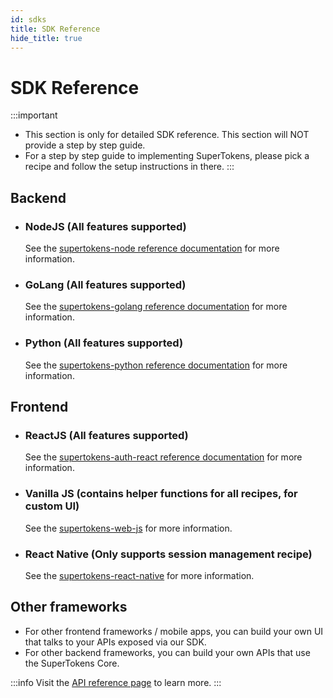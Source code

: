 ```yaml
---
id: sdks
title: SDK Reference
hide_title: true
---
```


<!-- COPY DOCS -->
<!-- ./community/sdks.mdx -->


# SDK Reference

:::important
- This section is only for detailed SDK reference. This section will NOT provide a step by step guide.
- For a step by step guide to implementing SuperTokens, please <GuidesLink>pick a recipe</GuidesLink> and follow the setup instructions in there.
:::

## Backend

- ### NodeJS (All features supported)

    See the [supertokens-node reference documentation](https://supertokens.com/docs/nodejs) for more information.

- ### GoLang (All features supported)

    See the [supertokens-golang reference documentation](https://supertokens.com/docs/golang) for more information.

- ### Python (All features supported)

    See the [supertokens-python reference documentation](https://supertokens.com/docs/python) for more information.

## Frontend

- ### ReactJS (All features supported)

    See the [supertokens-auth-react reference documentation](https://supertokens.com/docs/auth-react) for more information.

- ### Vanilla JS (contains helper functions for all recipes, for custom UI)

    See the [supertokens-web-js](https://supertokens.com/docs/web-js) for more information.

- ### React Native (Only supports session management recipe)

    See the [supertokens-react-native](https://supertokens.com/docs/react-native) for more information.


## Other frameworks
- For other frontend frameworks / mobile apps, you can build your own UI that talks to your APIs exposed via our SDK.
- For other backend frameworks, you can build your own APIs that use the SuperTokens Core. 

:::info
Visit the [API reference page](./apis) to learn more.
:::
